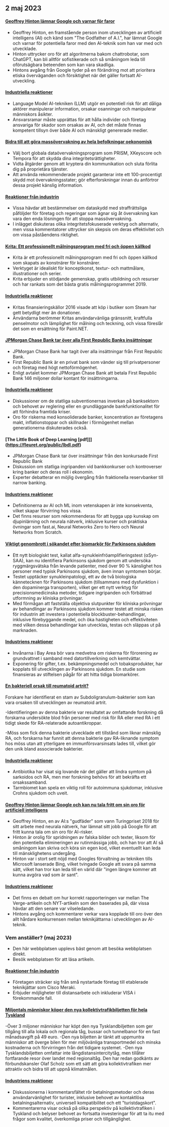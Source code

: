 

<CallToAction />

<Steps>

## 2 maj 2023

#### [Geoffrey Hinton lämnar Google och varnar för faror](https://www.nytimes.com/2023/05/01/technology/ai-google-chatbot-engineer-quits-hinton.html)

- Geoffrey Hinton, en framstående person inom utvecklingen av artificiell intelligens (AI) och känd som "The Godfather of A.I.", har lämnat Google och varnar för potentiella faror med den AI-teknik som han var med och utvecklade.
- Hinton uttrycker oro för att algoritmerna bakom chattrobotar, som ChatGPT, kan bli alltför sofistikerade och så småningom leda till oförutsägbara beteenden som kan vara skadliga.
- Hintons avgång från Google tyder på en förändring mot att prioritera etiska överväganden och försiktighet när det gäller fortsatt AI-utveckling.

#### [Industriella reaktioner](http://news.ycombinator.com/item?id=35771104)

- Language Model AI-tekniken (LLM) utgör en potentiell risk för att dåliga aktörer manipulerar information, orsakar osanningar och manipulerar människors åsikter.
- Ansvarsramar måste upprättas för att hålla individer och företag ansvariga för skador som orsakas av AI, och det måste finnas kompetent tillsyn över både AI och mänskligt genererade medier.

#### [Bidra till att göra massövervakning av hela befolkningar oekonomisk](https://prism-break.org/en/)

- Välj bort globala dataövervakningsprogram som PRISM, XKeyscore och Tempora för att skydda dina integritetsrättigheter.
- Vidta åtgärder genom att kryptera din kommunikation och sluta förlita dig på proprietära tjänster.
- Att använda rekommenderade projekt garanterar inte ett 100-procentigt skydd mot övervakningsstater; gör efterforskningar innan du anförtror dessa projekt känslig information.

#### [Reaktioner från industrin](http://news.ycombinator.com/item?id=35772005)

- Vissa hävdar att bestämmelser om dataskydd med straffrättsliga påföljder för företag och regeringar som ägnar sig åt övervakning kan vara den enda lösningen för att stoppa massövervakning.
- I inlägget diskuteras olika integritetsfokuserade verktyg och alternativ, men vissa kommentatorer uttrycker sin skepsis om deras effektivitet och om vissa påståendens riktighet.

#### [Krita: Ett professionellt målningsprogram med fri och öppen källkod](https://krita.org/en/)

- Krita är ett professionellt målningsprogram med fri och öppen källkod som skapats av konstnärer för konstnärer.
- Verktyget är idealiskt för konceptkonst, textur- och mattmålare, illustrationer och serier.
- Krita erbjuder en stödjande gemenskap, gratis utbildning och resurser och har rankats som det bästa gratis målningsprogrammet 2019.

#### [Industriella reaktioner](http://news.ycombinator.com/item?id=35771994)

- Kritas finansieringskällor 2016 visade att köp i butiker som Steam har gett betydligt mer än donationer.
- Användarna berömmer Kritas användarvänliga gränssnitt, kraftfulla penselmotor och lämplighet för målning och teckning, och vissa föreslår det som en ersättning för Paint.NET.

#### [JPMorgan Chase Bank tar över alla First Republic Banks insättningar](https://www.fdic.gov/news/press-releases/2023/pr23034.html)

- JPMorgan Chase Bank har tagit över alla insättningar från First Republic Bank.
- First Republic Bank är en privat bank som vänder sig till privatpersoner och företag med högt nettoförmögenhet.
- Enligt avtalet kommer JPMorgan Chase Bank att betala First Republic Bank 146 miljoner dollar kontant för insättningarna.

#### [Industriella reaktioner](http://news.ycombinator.com/item?id=35770048)

- Diskussioner om de statliga subventionernas inverkan på banksektorn och behovet av reglering eller en grundläggande bankfunktionalitet för att förhindra framtida kriser.
- Oro för riskerna med konsoliderade banker, koncentration av företagens makt, inflationstoppar och skillnader i förmögenhet mellan generationerna diskuterades också.

#### [The Little Book of Deep Learning [pdf]]](https://fleuret.org/public/lbdl.pdf)

- JPMorgan Chase Bank tar över insättningar från den konkursade First Republic Bank
- Diskussion om statliga ingripanden vid bankkonkurser och kontroverser kring banker och deras roll i ekonomin.
- Experter debatterar en möjlig övergång från fraktionella reservbanker till narrow banking.

#### [Industriens reaktioner](http://news.ycombinator.com/item?id=35767789)

- Definitionerna av AI och ML inom vetenskapen är inte konsekventa, vilket skapar förvirring hos vissa.
- Det finns resurser som rekommenderas för att bygga upp kunskap om djupinlärning och neurala nätverk, inklusive kurser och praktiska övningar som fast.ai, Neural Networks Zero to Hero och Neural Networks from Scratch.

#### [Viktigt genombrott i sökandet efter biomarkör för Parkinsons sjukdom](https://www.michaeljfox.org/publication/michael-j-fox-foundation-announces-significant-breakthrough-search-parkinsons-biomarker)

- Ett nytt biologiskt test, kallat alfa-synukleinfröamplifieringstest (αSyn-SAA), kan nu identifiera Parkinsons sjukdom genom att undersöka ryggmärgsvätska från levande patienter, med över 90 % känslighet hos personer med typisk Parkinsons sjukdom, även innan symtomen börjar.
- Testet upptäcker synukleinpatologi, ett av de två biologiska kännetecknen för Parkinsons sjukdom (tillsammans med dysfunktion i den dopaminerga transporten), vilket ger ett nytt verktyg för precisionsmedicinska metoder, tidigare ingripanden och förbättrad utformning av kliniska prövningar.
- Med förmågan att fastställa objektiva slutpunkter för kliniska prövningar av behandlingar av Parkinsons sjukdom kommer testet att minska risken för industrin att investera i potentiella blockbuster-behandlingar, inklusive förebyggande medel, och öka hastigheten och effektiviteten med vilken dessa behandlingar kan utvecklas, testas och släppas ut på marknaden.

#### [Industriens reaktioner](http://news.ycombinator.com/item?id=35770563)

- Invånarna i Bay Area bör vara medvetna om riskerna för förorening av grundvattnet i samband med datortillverkning och kemtvättar.
- Exponering för gifter, t.ex. bekämpningsmedel och tobaksprodukter, har kopplats till utvecklingen av Parkinsons sjukdom. En studie som finansieras av stiftelsen pågår för att hitta tidiga biomarkörer.

#### [En bakteriell orsak till reumatoid artrit?](https://www.the-scientist.com/news-opinion/a-bacterial-culprit-for-rheumatoid-arthritis-71088)

Forskare har identifierat en stam av Subdoligranulum-bakterier som kan vara orsaken till utvecklingen av reumatoid artrit.

-Identifieringen av denna bakterie var resultatet av omfattande forskning då forskarna undersökte blod från personer med risk för RA eller med RA i ett tidigt skede för RA-relaterade autoantikroppar.

-Möss som fick denna bakterie utvecklade ett tillstånd som liknar mänsklig RA, och forskarna har funnit att denna bakterie gav RA-liknande symptom hos möss utan att ytterligare en immunförsvarsinsats lades till, vilket gör den unik bland associerade bakterier.

#### [Industriella reaktioner](http://news.ycombinator.com/item?id=35775704)

- Antibiotika har visat sig lovande när det gäller att lindra symtom på sarkoidos och RA, men mer forskning behövs för att bekräfta ett orsakssamband.
- Tarmbiomet kan spela en viktig roll för autoimmuna sjukdomar, inklusive Crohns sjukdom och uveit.

#### [Geoffrey Hinton lämnar Google och kan nu tala fritt om sin oro för artificiell intelligens](https://www.theverge.com/2023/5/1/23706311/hinton-godfather-of-ai-threats-fears-warnings)

- Geoffrey Hinton, en av AI:s "gudfäder" som vann Turingpriset 2018 för sitt arbete med neurala nätverk, har lämnat sitt jobb på Google för att fritt kunna tala om sin oro för AI-risker.
- Hinton är orolig för spridningen av falska bilder och texter, liksom för den potentiella elimineringen av rutinmässiga jobb, och han tror att AI så småningom kan skriva och köra sin egen kod, vilket eventuellt kan leda till mänsklighetens undergång.
- Hinton var i stort sett nöjd med Googles förvaltning av tekniken tills Microsoft lanserade Bing, vilket tvingade Google att svara på samma sätt, vilket han tror kan leda till en värld där "ingen längre kommer att kunna avgöra vad som är sant".

#### [Industriens reaktioner](http://news.ycombinator.com/item?id=35771508)

- Det finns en debatt om hur korrekt rapporteringen var mellan The Verge-artikeln och NYT-artikeln som den baserades på, där vissa hävdar att den senare var vilseledande.
- Hintons avgång och kommentarer verkar vara kopplade till oro över den allt hårdare konkurrensen mellan teknikjättarna i utvecklingen av AI-teknik.

### Vem anställer? (maj 2023)

- Den här webbplatsen upplevs bäst genom att besöka webbplatsen direkt.
- Besök webbplatsen för att läsa artikeln.

#### [Reaktioner från industrin](http://news.ycombinator.com/item?id=35773707)

- Företagen sträcker sig från små nystartade företag till etablerade teknikjättar som Cisco Meraki.
- Erbjuder möjligheter till distansarbete och inkluderar VISA i förekommande fall.

#### [Miljontals människor köper den nya kollektivtrafikbiljetten för hela Tyskland](https://apnews.com/article/germany-public-transit-cheap-ticket-trains-metro-3d83f1a35ab8e3945b8034b9bd511c29)

-Över 3 miljoner människor har köpt den nya Tysklandbiljetten som ger tillgång till alla lokala och regionala tåg, bussar och tunnelbanor för en fast månadsavgift på 49 euro.
-Den nya biljetten är tänkt att uppmuntra människor att överge bilen för mer miljövänliga transportmedel och minska kostnaderna och förvirringen från det tidigare systemet.
-Den nya Tysklandsbiljetten omfattar inte långdistansintercitytåg, men tillåter fortfarande resor över landet med regionaltåg. Den har redan godkänts av förbundskansler Olaf Scholz som ett sätt att göra kollektivtrafiken mer attraktiv och bidra till att uppnå klimatmålen.

#### [Industriens reaktioner](http://news.ycombinator.com/item?id=35770816)

- Diskussionerna i kommentarsfältet rör betalningsmetoder och deras användarvänlighet för turister, inklusive behovet av kontaktlösa betalningsalternativ, universell kompatibilitet och ett "turistdagskort".
- Kommentarerna visar också på olika perspektiv på kollektivtrafiken i Tyskland och belyser behovet av fortsatta investeringar för att ta itu med frågor som kvalitet, överkomliga priser och tillgänglighet.

</Steps>
